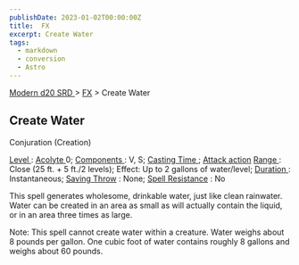 ```yaml
---
publishDate: 2023-01-02T00:00:00Z
title:  FX
excerpt: Create Water
tags:
  - markdown
  - conversion
  - Astro
---
```


[ Modern d20 SRD ](/#modernD20) > [ FX](modern-d20-srd-fx-index) > Create Water

##  Create Water

Conjuration (Creation)

[ Level ](modern-d20-srd-fx-level) : [ Acolyte ](modern-d20-srd-classes-advanced-acolyte) 0; [ Components ](modern-d20-srd-fx-components) : V, S; [Casting Time ](modern-d20-srd-fx-casting-time) ; [ Attack action](modern-d20-srd-combat-attack-actions) [ Range ](modern-d20-srd-fx-range) :
Close (25 ft. + 5 ft./2 levels); Effect: Up to 2 gallons of water/level; [Duration ](modern-d20-srd-fx-duration) : Instantaneous; [ Saving Throw](modern-d20-srd-basics-saving-throws) : None; [ Spell Resistance](modern-d20-srd-special-abilities-spell-resistance) : No

This spell generates wholesome, drinkable water, just like clean rainwater.
Water can be created in an area as small as will actually contain the liquid,
or in an area three times as large.

Note: This spell cannot create water within a creature. Water weighs about 8
pounds per gallon. One cubic foot of water contains roughly 8 gallons and
weighs about 60 pounds.

